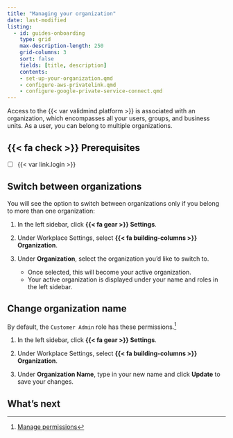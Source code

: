 ```yaml
---
title: "Managing your organization"
date: last-modified
listing:
  - id: guides-onboarding
    type: grid
    max-description-length: 250
    grid-columns: 3
    sort: false
    fields: [title, description]
    contents:
    - set-up-your-organization.qmd
    - configure-aws-privatelink.qmd
    - configure-google-private-service-connect.qmd
---
```


Access to the {{< var validmind.platform >}} is associated with an organization, which encompasses all your users, groups, and business units. As a user, you can belong to multiple organizations.

::: {.prereq}

## {{< fa check >}} Prerequisites

- [ ] {{< var link.login >}}

:::

## Switch between organizations

You will see the option to switch between organizations only if you belong to more than one organization:

1. In the left sidebar, click **{{< fa gear >}} Settings**. 

2. Under Workplace Settings, select **{{< fa building-columns >}} Organization**.

3. Under **Organization**, select the organization you'd like to switch to.

    - Once selected, this will become your active organization. 
    - Your active organization is displayed under your name and roles in the left sidebar.

## Change organization name

::: {.callout title="To change your organization's name, you must have sufficient organization permissions."}
By default, the `Customer Admin` role has these permissions.[^1]
:::

1. In the left sidebar, click **{{< fa gear >}} Settings**. 

2. Under Workplace Settings, select **{{< fa building-columns >}} Organization**.

3. Under **Organization Name**, type in your new name and click **Update** to save your changes.

## What's next

:::{#guides-onboarding}
:::



<!-- FOOTNOTES -->

[^1]: [Manage permissions](/guide/configuration/manage-permissions.qmd)
